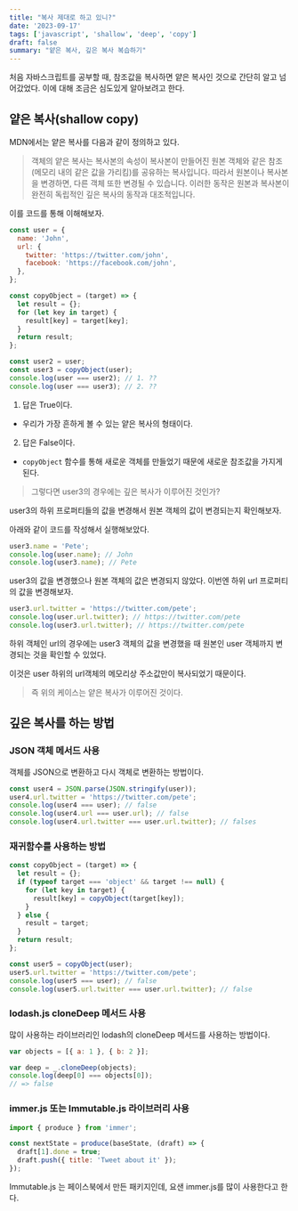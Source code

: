 ```yaml
---
title: "복사 제대로 하고 있니?"
date: '2023-09-17'
tags: ['javascript', 'shallow', 'deep', 'copy']
draft: false
summary: "얕은 복사, 깊은 복사 복습하기"
---
```


처음 자바스크립트를 공부할 때, 참조값을 복사하면 얕은 복사인 것으로 간단히 알고 넘어갔었다. 이에 대해 조금은 심도있게 알아보려고 한다.

## 얕은 복사(shallow copy)

MDN에서는 얕은 복사를 다음과 같이 정의하고 있다.

> 객체의 얕은 복사는 복사본의 속성이 복사본이 만들어진 원본 객체와 같은 참조 (메모리 내의 같은 값을 가리킴)를 공유하는 복사입니다. 따라서 원본이나 복사본을 변경하면, 다른 객체 또한 변경될 수 있습니다. 이러한 동작은 원본과 복사본이 완전히 독립적인 깊은 복사의 동작과 대조적입니다.

이를 코드를 통해 이해해보자.

```js
const user = {
  name: 'John',
  url: {
    twitter: 'https://twitter.com/john',
    facebook: 'https://facebook.com/john',
  },
};

const copyObject = (target) => {
  let result = {};
  for (let key in target) {
    result[key] = target[key];
  }
  return result;
};

const user2 = user;
const user3 = copyObject(user);
console.log(user === user2); // 1. ??
console.log(user === user3); // 2. ??
```

1. 답은 True이다.

- 우리가 가장 흔하게 볼 수 있는 얕은 복사의 형태이다.

2. 답은 False이다.

- `copyObject` 함수를 통해 새로운 객체를 만들었기 때문에 새로운 참조값을 가지게 된다.

> 그렇다면 user3의 경우에는 깊은 복사가 이루어진 것인가?

user3의 하위 프로퍼티들의 값을 변경해서 원본 객체의 값이 변경되는지 확인해보자.

아래와 같이 코드를 작성해서 실행해보았다.

```js
user3.name = 'Pete';
console.log(user.name); // John
console.log(user3.name); // Pete
```

user3의 값을 변경했으나 원본 객체의 값은 변경되지 않았다. 이번엔 하위 url 프로퍼티의 값을 변경해보자.

```js
user3.url.twitter = 'https://twitter.com/pete';
console.log(user.url.twitter); // https://twitter.com/pete
console.log(user3.url.twitter); // https://twitter.com/pete
```

하위 객체인 url의 경우에는 user3 객체의 값을 변경했을 때 원본인 user 객체까지 변경되는 것을 확인할 수 있었다.

이것은 user 하위의 url객체의 메모리상 주소값만이 복사되었기 때문이다.

> 즉 위의 케이스는 얕은 복사가 이루어진 것이다.

## 깊은 복사를 하는 방법

### JSON 객체 메서드 사용

객체를 JSON으로 변환하고 다시 객체로 변환하는 방법이다.

```js
const user4 = JSON.parse(JSON.stringify(user));
user4.url.twitter = 'https://twitter.com/pete';
console.log(user4 === user); // false
console.log(user4.url === user.url); // false
console.log(user4.url.twitter === user.url.twitter); // falses
```

### 재귀함수를 사용하는 방법

```js
const copyObject = (target) => {
  let result = {};
  if (typeof target === 'object' && target !== null) {
    for (let key in target) {
      result[key] = copyObject(target[key]);
    }
  } else {
    result = target;
  }
  return result;
};

const user5 = copyObject(user);
user5.url.twitter = 'https://twitter.com/pete';
console.log(user5 === user); // false
console.log(user5.url.twitter === user.url.twitter); // false
```

### lodash.js cloneDeep 메서드 사용

많이 사용하는 라이브러리인 lodash의 cloneDeep 메서드를 사용하는 방법이다.

```js
var objects = [{ a: 1 }, { b: 2 }];

var deep = _.cloneDeep(objects);
console.log(deep[0] === objects[0]);
// => false
```

### immer.js 또는 Immutable.js 라이브러리 사용

```js
import { produce } from 'immer';

const nextState = produce(baseState, (draft) => {
  draft[1].done = true;
  draft.push({ title: 'Tweet about it' });
});
```

Immutable.js 는 페이스북에서 만든 패키지인데, 요샌 immer.js를 많이 사용한다고 한다.
